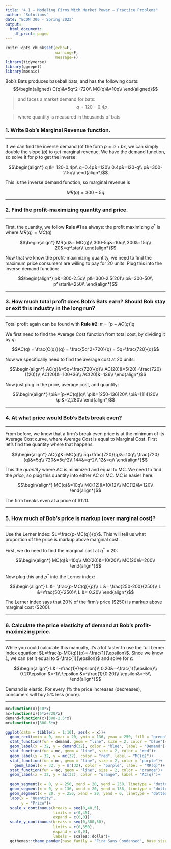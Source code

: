 ```yaml
---
title: "4.1 — Modeling Firms With Market Power — Practice Problems"
author: "Solutions"
date: "ECON 306 - Spring 2023"
output:
  html_document:
    df_print: paged
---
```


```r
knitr::opts_chunk$set(echo=F,
                      warning=F,
                      message=F)
library(tidyverse)
library(ggrepel)
library(mosaic)
```


Bob's Bats produces baseball bats, and has the following costs:
$$\begin{aligned}
C(q)&=5q^2+720\\
MC(q)&=10q\\	
\end{aligned}$$

> and faces a market demand for bats: 
$$q = 120-0.4p$$

> where quantity is measured in thousands of bats

### 1. Write Bob's Marginal Revenue function.

---

If we can find the inverse demand (of the form $p=a+bx$, we can simply double the slope $(b)$ to get marginal revenue. We have the demand function, so solve it for $p$ to get the inverse:

$$\begin{align*}
q &= 120-0.4p\\
q+0.4p&=120\\
0.4p&=120-q\\
p&=300-2.5q\\
\end{align*}$$

This is the inverse demand function, so marginal revenue is 

$$MR(q)=300-5q$$

---

### 2. Find the profit-maximizing quantity and price.

---

First, the quantity, we follow **Rule #1** as always: the profit maximizing $q^*$ is where $MR(q)=MC(q)$

$$\begin{align*}
	MR(q)&= MC(q)\\
	300-5q&=10q\\
	300&=15q\\
	20&=q^\star\\
\end{align*}$$

Now that we know the profit-maximizing quantity, we need to find the maximum price consumers are willing to pay for 20 units. Plug this into the inverse demand function:

$$\begin{align*}
p&=300-2.5q\\
p&=300-2.5(20)\\
p&=300-50\\
p^\star&=250\\
\end{align*}$$

---

### 3. How much total profit does Bob's Bats earn? Should Bob stay or exit this industry in the long run?

---

Total profit again can be found with **Rule #2**: $\pi=[p-AC(q)]q$

We first need to find the Average Cost function from total cost, by dividing it by $q$:

$$AC(q) = \frac{C(q)}{q} = \frac{5q^2+720}{q} = 5q+\frac{720}{q}$$

Now we specifically need to find the average cost at 20 units:

$$\begin{align*}
AC(q)&=5q+\frac{720}{q}\\
AC(20)&=5(20)+\frac{720}{(20)}\\
AC(20)&=100+36\\
AC(20)&=136\\
\end{align*}$$

Now just plug in the price, average cost, and quantity:

$$\begin{align*}
\pi&=[p-AC(q)]q\\
\pi&=[250-136]20\\
\pi&=[114]20\\
\pi&=2,280\\
\end{align*}$$

---

### 4. At what price would Bob's Bats break even?

---

From before, we know that a firm's break even price is at the minimum of its Average Cost curve, where Average Cost is equal to Marginal Cost. First let's find the quantity where that happens:

$$\begin{align*}
AC(q)&=MC(q)\\
5q+\frac{720}{q}&=10q\\
\frac{720}{q}&=5q\\
720&=5q^2\\
144&=q^2\\
12&=q\\
\end{align*}$$

This the *quantity* where AC is minimized and equal to MC. We need to find the *price*, so plug this quantity into either AC or MC. MC is easier here:

$$\begin{align*}
MC(q)&=10q\\
MC(12)&=10(12)\\
MC(12)&=120\\
\end{align*}$$

The firm breaks even at a price of $120.

---

### 5. How much of Bob's price is markup (over marginal cost)?

---

Use the Lerner Index: $L=\frac{p-MC(q)}{p}$. This will tell us what proportion of the price is markup above marginal cost.

First, we do need to find the marginal cost at $q^*=20$:

$$\begin{align*}
MC(q)&=10q\\
MC(20)&=10(20)\\
MC(20)&=200\\
\end{align*}$$

Now plug this and $p^*$ into the Lerner index:

$$\begin{align*}
L &= \frac{p-MC(q)}{p}\\
L &= \frac{250-200}{250}\\
L &=\frac{50}{250}\\
L &= 0.20\\
\end{align*}$$

The Lerner index says that 20% of the firm's price ($250) is markup above marginal cost ($200).

---

### 6. Calculate the price elasticity of demand at Bob's profit-maximizing price.

---

While you could calculate this manually, it's a lot faster to use the full Lerner Index equation: $L=\frac{p-MC(q)}{p}=-\frac{1}{\epsilon}$. Since we know $L$, we can set it equal to $-\frac{1}{\epsilon}$ and solve for $\epsilon$:

$$\begin{align*}
L&=-\frac{1}{\epsilon}\\
0.20&=-\frac{1}{\epsilon}\\
0.20\epsilon &=-1\\
\epsilon &=-\frac{1}{0.20}\\
\epsilon&=-5\\
\end{align*}$$

Demand is elastic. For every 1% the price increases (decreases), consumers will buy 5% less (more).

---

```r
mc=function(x){10*x}
ac=function(x){5*x+720/x}
demand=function(x){300-2.5*x}
mr=function(x){300-5*x}

ggplot(data = tibble(x = 1:10), aes(x = x))+
  geom_rect(xmin = 0, xmax = 20, ymin = 136, ymax = 250, fill = "green", alpha = 0.25)+
  stat_function(fun = demand, geom = "line", size = 2, color = "blue")+
  geom_label(x = 32, y = demand(32), color = "blue", label = "Demand")+
  stat_function(fun = mc, geom = "line", size = 2, color = "red")+
  geom_label(x = 32, y = mc(32), color = "red", label = "MC(q)")+
  stat_function(fun = mr, geom = "line", size = 2, color = "purple")+
    geom_label(x = 32, y = mr(32), color = "purple", label = "MR(q)")+
  stat_function(fun = ac, geom = "line", size = 2, color = "orange")+
  geom_label(x = 32, y = ac(32), color = "orange", label = "AC(q)")+

  geom_segment(x = 0, y = 250, xend = 20, yend = 250, linetype = "dotted", size = 1)+
  geom_segment(x = 0, y = 136, xend = 20, yend = 136, linetype = "dotted", size = 1)+
  geom_segment(x = 20, y = 250, xend = 20, yend = 0, linetype = "dotted", size = 1)+
  labs(x = "Quantity",
       y = "Price")+
  scale_x_continuous(breaks = seq(0,40,5),
                     limits = c(0,45),
                     expand = c(0,0))+
  scale_y_continuous(breaks = seq(0,300,50),
                     limits = c(0,350),
                     expand = c(0,0),
                     labels = scales::dollar)+
  ggthemes::theme_pander(base_family = "Fira Sans Condensed", base_size = 14)
```
